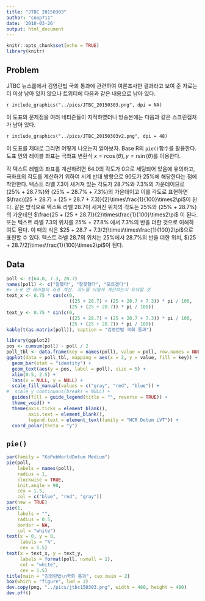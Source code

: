 ```yaml
---
title: "JTBC 20150303"
author: "coop711"
date: '2018-03-26'
output: html_document
---
```


```r
knitr::opts_chunk$set(echo = TRUE)
library(knitr)
```

## Problem

JTBC 뉴스룸에서 김영란법 국회 통과에 관련하여 여론조사한 결과라고 보여 준 자료는 더 이상 남아 있지 않으나 트위터에 다음과 같은 내용으로 남아 있다. 

`r include_graphics("../pics/JTBC_20150303.png", dpi = NA)`

이 도표의 문제점을 여러 네티즌들이 지적하였더니 방송본에는 다음과 같은 스크린캡처가 남아 있다.

`r include_graphics("../pics/JTBC_20150303v2.png", dpi = 48)`

이 도표를 제대로 그리면 어떻게 나오는지 알아보자. Base R의 `pie()`함수를 활용한다. 
도표 안의 레이블 좌표는 극좌표 변환식 $x = r \cos(\theta), y = r \sin(\theta)$를 이용한다.

각 텍스트 레벨의 좌표를 계산하려면 64.0의 각도가 0으로 세팅되어 있음에 유의하고, 극좌표의 각도를 계산하기 위하여 시계 반대 방향으로 90도가 25%에 해당한다는 점에 착안한다. 텍스트 라벨 7.3이 새겨져 있는 각도가 28.7%와 7.3%의 가운데이므로 (25% + 28.7%)와 (25% + 28.7% + 7.3%)의 가운데이고 이를 각도로 표현하면 $\frac{(25 + 28.7) + (25 + 28.7 + 7.3)}{2}\times\frac{1}{100}\times2\pi$이 된다. 같은 방식으로 텍스트 라벨 28.7이 새겨진 위치의 각도는 25%와 (25% + 28.7%)의 가운데인 $\frac{25 + (25 + 28.7)}{2}\times\frac{1}{100}\times2\pi$
이 된다. 또는 텍스트 라벨 7.3의 위치를 25% + 27.8% 에서 7.3%의 반을 더한 것으로 이해하여도 된다. 이 때의 식은 $25 + 28.7 + 7.3/2)\times\times\frac{1}{100}2\pi$으로 표현할 수 있다. 텍스트 라벨 28.7의 위치는 25%에서 28.7%의 반을 더한 위치, $(25 + 28.7/2)\times\frac{1}{100}\times2\pi$이 된다.

## Data

```r
poll <- c(64.0, 7.3, 28.7)
names(poll) <- c("잘했다", "잘못했다", "모르겠다")
#> 도표 안 레이블의 좌표 계산. 각도를 어떻게 계산하는지 유의할 것
text_x <- 0.75 * cos(c(0, 
                       ((25 + 28.7) + (25 + 28.7 + 7.3)) * pi / 100, 
                       (25 + (25 + 28.7)) * pi / 100))
text_y <- 0.75 * sin(c(0, 
                       ((25 + 28.7) + (25 + 28.7 + 7.3)) * pi / 100, 
                       (25 + (25 + 28.7)) * pi / 100))
kable(t(as.matrix(poll)), caption = "김영란법 국회 통과")
```

```r
library(ggplot2)
pos <- cumsum(poll) - poll / 2
poll_tbl <- data.frame(key = names(poll), value = poll, row.names = NULL)
ggplot(data = poll_tbl, mapping = aes(x = 2, y = value, fill = key)) +
  geom_bar(stat = "identity") +
  geom_text(aes(y = pos, label = poll), size = 5) +
  xlim(0.5, 2.5) +
  labs(x = NULL, y = NULL) +
  scale_fill_manual(values = c("gray", "red", "blue")) +
#  scale_y_continuous(breaks = NULL) +
  guides(fill = guide_legend(title = "", reverse = TRUE)) +
  theme_void() +
  theme(axis.ticks = element_blank(),
        axis.text = element_blank(),
        legend.text = element_text(family = "HCR Dotum LVT")) +
  coord_polar(theta = "y")
```

<P style ="page-break-before: always">

## `pie()`

```r
par(family = "KoPubWorldDotum Medium")
pie(poll, 
    labels = names(poll), 
    radius = 1,
    clockwise = TRUE, 
    init.angle = 90, 
    cex = 1.5,
    col = c("blue", "red", "gray"))
par(new = TRUE)
pie(1,
    labels = "",
    radius = 0.5,
    border = NA,
    col = "white")
text(x = 0, y = 0, 
     labels = "%", 
     cex = 1.5)
text(x = text_x, y = text_y, 
     labels = format(poll, nsmall = 1), 
     col = "white", 
     cex = 1.5)
title(main = "김영란법\n국회 통과", cex.main = 2)
box(which = "figure", lwd = 3)
dev.copy(png, "../pics/jtbc150303.png", width = 480, height = 480)
dev.off()
```